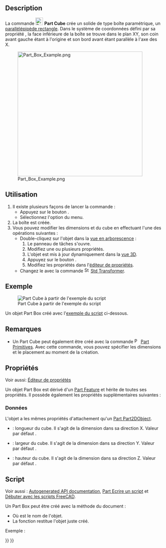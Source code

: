 <languages/>

{{Docnav/fr
|
|[[Part_Cylinder/fr|Cylindre]]
|[[Part_Workbench/fr|Atelier Part]]
|IconL=
|IconR=Part_Cylinder.svg
|IconC=Workbench_Part.svg
}}

{{GuiCommand/fr
|Name=Part Box
|Name/fr=Part Cube
|MenuLocation=Part → Primitives → Cube
|Workbenches=[[Part_Workbench/fr|Part]]
|SeeAlso=[[Part_Primitives/fr|Part Primitives]]
}}

== Description ==

La commande [[Image:Part_Box.svg|24px]] '''Part Cube''' crée un solide de type boîte paramétrique, un [https://fr.wikipedia.org/wiki/Pav%C3%A9_droit parallélépipède rectangle]. Dans le système de coordonnées défini par sa propriété {{PropertyData|Placement}}, la face inférieure de la boîte se trouve dans le plan XY, son coin avant gauche étant à l'origine et son bord avant étant parallèle à l'axe des X.

[[Image:Part_Box_Example.png|400px]]

<span id="Usage"></span>
== Utilisation ==

# Il existe plusieurs façons de lancer la commande :
#* Appuyez sur le bouton {{Button|[[Image:Part_Box.svg|16px]] [[Part_Box/fr|Cube]]}}.
#* Sélectionnez l'option {{MenuCommand|Part → Primitives → [[Image:Part_Box.svg|16px]] Cube}} du menu.
# La boîte est créée.
# Vous pouvez modifier les dimensions et {{PropertyData|Placement}} du cube en effectuant l'une des opérations suivantes :
#* Double-cliquez sur l'objet dans la [[Tree_view/fr|vue en arborescence]] :
#*# Le panneau de tâches {{MenuCommand|Primitives géométriques}} s'ouvre.
#*# Modifiez une ou plusieurs propriétés.
#*# L'objet est mis à jour dynamiquement dans la [[3D_view/fr|vue 3D]].
#*# Appuyez sur le bouton {{Button|OK}}.
#*# Modifiez les propriétés dans l'[[Property_editor/fr|éditeur de propriétés]].
#* Changez le {{PropertyData|Placement}} avec la commande [[Image:Std_TransformManip.svg|16px]] [[Std_TransformManip/fr|Std Transformer]].

<span id="Example"></span>
== Exemple ==

[[Image:Part_Box_Scripting_Example.png|thumb|Part Cube à partir de l'exemple du script]]

Un objet Part Box créé avec l'[[#Script|exemple du script]] ci-dessous.

<span id="Notes"></span>
== Remarques ==

* Un Part Cube peut également être créé avec la commande [[Image:Part_Primitives.svg|16px]] [[Part_Primitives/fr|Part Primitives]]. Avec cette commande, vous pouvez spécifier les dimensions et le placement au moment de la création.

<span id="Properties"></span>
== Propriétés ==

Voir aussi: [[Property_editor/fr|Éditeur de propriétés]]

Un objet Part Box est dérivé d'un [[Part_Feature/fr|Part Feature]] et hérite de toutes ses propriétés. Il possède également les propriétés supplémentaires suivantes :

<span id="Data"></span>
=== Données ===

{{TitleProperty|Attachment}}

L'objet a les mêmes propriétés d'attachement qu'un [[Part_Part2DObject/fr#Donn.C3.A9es|Part Part2DObject]].

{{TitleProperty|Box}}

* {{PropertyData|Length|Length}} : longueur du cube. Il s'agit de la dimension dans sa direction X. Valeur par défaut {{Value|10mm}}.
* {{PropertyData|Width|Length}} : largeur du cube. Il s'agit de la dimension dans sa direction Y. Valeur par défaut {{Value|10mm}}.
* {{PropertyData|Height|Length}} : hauteur du cube. Il s'agit de la dimension dans sa direction Z. Valeur par défaut {{Value|10mm}}.

<span id="Scripting"></span>
==Script==

Voir aussi : [https://freecad.github.io/SourceDoc/ Autogenerated API documentation], [[Part_scripting/fr|Part Ecrire un script]] et [[FreeCAD_Scripting_Basics/fr|Débuter avec les scripts FreeCAD]].

Un Part Box peut être créé avec la méthode {{incode|addObject()}} du document :

{{Code|code=
box = FreeCAD.ActiveDocument.addObject("Part::Box", "myBox")
}}

* Où {{Incode|"myBox"}} est le nom de l'objet.
* La fonction restitue l'objet juste créé.

Exemple :

{{Code|code=
import FreeCAD as App

doc = App.activeDocument()

box = doc.addObject("Part::Box", "myBox")
box.Length = 4
box.Width = 8
box.Height = 12
box.Placement = App.Placement(App.Vector(1, 2, 3), App.Rotation(75, 60, 30))

doc.recompute()
}}


{{Docnav/fr
|
|[[Part_Cylinder/fr|Cylindre]]
|[[Part_Workbench/fr|Atelier Part]]
|IconL=
|IconR=Part_Cylinder.svg
|IconC=Workbench_Part.svg
}}

{{Part_Tools_navi{{#translation:}}}}
{{Userdocnavi{{#translation:}}}}